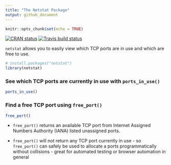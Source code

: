 ```yaml
---
title: "The Netstat Package"
output: github_document
---
```


```r
knitr::opts_chunk$set(echo = TRUE)
```

<!-- badges: start -->
[![CRAN status](https://www.r-pkg.org/badges/version/netstat)](https://cran.r-project.org/package=netstat)
[![Travis build status](https://travis-ci.org/stevecondylios/netstat.svg?branch=master)](https://travis-ci.org/stevecondylios/netstat)
<!-- badges: end -->

`netstat` allows you to easily view which TCP ports are in use and which are free to use. 


```r
# install.packages("netstat")
library(netstat)
```

### See which TCP ports are currently in use with `ports_in_use()`

```r
ports_in_use()
```

### Find a free TCP port using `free_port()`

```r
free_port()
```

* `free_port()` returns an available TCP port from Internet Assigned Numbers Authority (IANA) listed 
unassigned ports. 

* `free_port()` will not return any TCP port currently in use - so 
`free_port()` can safely be used to allocate a ports programmatically without collisions - great for 
automated testing or browser automation in general



